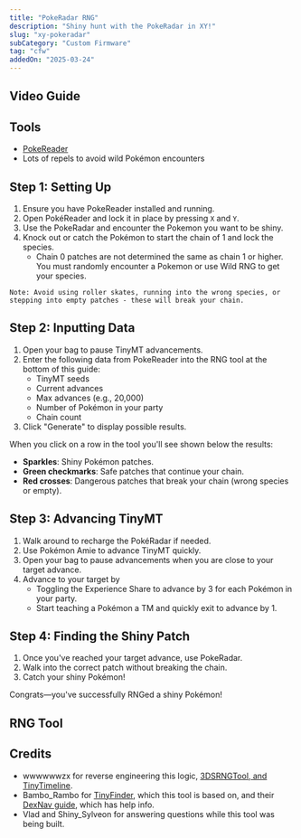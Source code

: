 ```yaml
---
title: "PokeRadar RNG"
description: "Shiny hunt with the PokeRadar in XY!"
slug: "xy-pokeradar"
subCategory: "Custom Firmware"
tag: "cfw"
addedOn: "2025-03-24"
---
```


## Video Guide

<YouTubeVideo src="https://www.youtube.com/embed/5Pkw195YiLQ" />

## Tools

- [PokeReader](/install-pokereader)
- Lots of repels to avoid wild Pokémon encounters

## Step 1: Setting Up

1. Ensure you have PokeReader installed and running.
2. Open PokéReader and lock it in place by pressing `X` and `Y`.
3. Use the PokeRadar and encounter the Pokemon you want to be shiny.
4. Knock out or catch the Pokémon to start the chain of 1 and lock the species.
   - Chain 0 patches are not determined the same as chain 1 or higher. You must randomly encounter a Pokemon or use Wild RNG to get your species.

```
Note: Avoid using roller skates, running into the wrong species, or stepping into empty patches - these will break your chain.
```

## Step 2: Inputting Data

1. Open your bag to pause TinyMT advancements.
2. Enter the following data from PokeReader into the RNG tool at the bottom of this guide:
   - TinyMT seeds
   - Current advances
   - Max advances (e.g., 20,000)
   - Number of Pokémon in your party
   - Chain count
3. Click "Generate" to display possible results.

When you click on a row in the tool you'll see shown below the results:

- **Sparkles**: Shiny Pokémon patches.
- **Green checkmarks**: Safe patches that continue your chain.
- **Red crosses**: Dangerous patches that break your chain (wrong species or empty).

## Step 3: Advancing TinyMT

1. Walk around to recharge the PokéRadar if needed.
2. Use Pokémon Amie to advance TinyMT quickly.
3. Open your bag to pause advancements when you are close to your target advance.
4. Advance to your target by
   - Toggling the Experience Share to advance by 3 for each Pokémon in your party.
   - Start teaching a Pokémon a TM and quickly exit to advance by 1.

## Step 4: Finding the Shiny Patch

1. Once you've reached your target advance, use PokeRadar.
2. Walk into the correct patch without breaking the chain.
3. Catch your shiny Pokémon!

Congrats—you've successfully RNGed a shiny Pokémon!

## RNG Tool

<XyPokeRadar />

## Credits

- wwwwwwzx for reverse engineering this logic, [3DSRNGTool, and TinyTimeline](https://github.com/wwwwwwzx/3DSRNGTool).
- Bambo_Rambo for [TinyFinder](https://github.com/Bambo-Rambo/TinyFinder), which this tool is based on, and their [DexNav guide](https://github.com/Bambo-Rambo/RNG-Guides/blob/main/DexNavRNG.md), which has help info.
- Vlad and Shiny_Sylveon for answering questions while this tool was being built.
